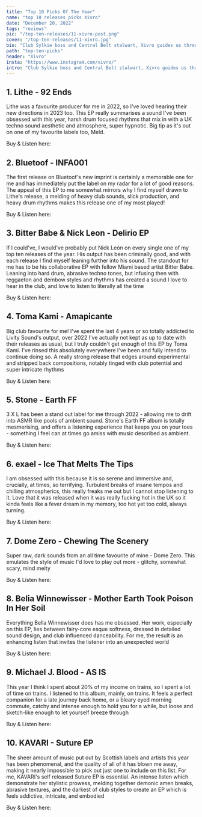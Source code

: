 ---
title: "Top 10 Picks Of The Year"
name: "top 10 releases picks Xivro"
date: "December 20, 2022"
tags: "reviews"
pic: "/top-ten-releases/11-xivro-post.png"
cover: "/top-ten-releases/11-xivro.jpg"
bio: "Club Sylkie boss and Central Belt stalwart, Xivro guides us through all things bass, breaks and downtempo"
path: "top-ten-picks"
header: "Xivro"
insta: "https://www.instagram.com/xivro/"
intro: "Club Sylkie boss and Central Belt stalwart, Xivro guides us through all things bass, breaks and downtempo"
---

## 1. Lithe - 92 Ends

<div className="row display-flex align-items-center">
<div className="col clubGuide">
<Picture src="/top-ten-releases/xivro/1.jpg" alt="Lithe - 92 Ends" size={1200} />
</div>
<div className="col clubGuide">

Lithe was a favourite producer for me in 2022, so I've loved hearing their new directions in 2023 too. This EP really summarises a sound I've been obsessed with this year, harsh drum focused rhythms that mix in with a UK techno sound aesthetic and atmosphere, super hypnotic. Big tip as it's out on one of my favourite labels too, Meld.

Buy & Listen here: <HoverLink url="lithe.bandcamp.com/album/92-ends" name="BandCamp" external />

</div>
</div>

## 2. Bluetoof - INFA001

<div className="row display-flex align-items-center">
<div className="col clubGuide">
<Picture src="/top-ten-releases/xivro/2.jpg" alt="Bluetoof - INFA001 cover art" size={1200} />
</div>
<div className="col clubGuide">

The first release on Bluetoof's new imprint is certainly a memorable one for me and has immediately put the label on my radar for a lot of good reasons. The appeal of this EP to me somewhat mirrors why I find myself drawn to Lithe's release, a melding of heavy club sounds, slick production, and heavy drum rhythms makes this release one of my most played!

Buy & Listen here: <HoverLink url="infared.bandcamp.com/album/infa001" name="BandCamp" external />

</div>
</div>

## 3. Bitter Babe & Nick Leon - Delirio EP

<div className="row display-flex align-items-center">
<div className="col clubGuide">
<Picture src="/top-ten-releases/xivro/3.jpg" alt="Bitter Babe & Nick Leon - Delirio EP" size={1200} />
</div>
<div className="col clubGuide">

If I could've, I would've probably put Nick León on every single one of my top ten releases of the year. His output has been criminally good, and with each release I find myself leaning further into his sound. The standout for me has to be his collaborative EP with fellow Miami based artist Bitter Babe. Leaning into hard drum, abrasive techno tones, but infusing then with reggaeton and dembow styles and rhythms has created a sound I love to hear in the club, and love to listen to literally all the time

Buy & Listen here: <HoverLink url="bitterbabenickleon.bandcamp.com/album/delirio-ep" name="BandCamp" external />

</div>
</div>

## 4. Toma Kami - Amapicante

<div className="row display-flex align-items-center">
<div className="col clubGuide">
<Picture src="/top-ten-releases/xivro/4.jpg" alt="Toma Kami - Amapicante" size={1200} />
</div>
<div className="col clubGuide">

Big club favourite for me! I've spent the last 4 years or so totally addicted to Livity Sound's output, over 2022 I've actually not kept as up to date with their releases as usual, but I truly couldn't get enough of this EP by Toma Kami. I've rinsed this absolutely everywhere I've been and fully intend to continue doing so. A really strong release that edges around experimental and stripped back compositions, notably tinged with club potential and super intricate rhythms

Buy & Listen here: <HoverLink url="tomakami.bandcamp.com/album/amapicante-ep" name="BandCamp" external />

</div>
</div>

## 5. Stone - Earth FF

<div className="row display-flex align-items-center">
<div className="col clubGuide">
<Picture src="/top-ten-releases/xivro/5.jpg" alt="Stone - Earth FF" size={1200} />
</div>
<div className="col clubGuide">

3 X L has been a stand out label for me through 2022 - allowing me to drift into ASMR like pools of ambient sound. Stone's Earth FF album is totally mesmerising, and offers a listening experience that keeps you on your toes - something I feel can at times go amiss with music described as ambient.

Buy & Listen here: <HoverLink url="bblisss.bandcamp.com/album/earth-ff" name="BandCamp" external />

</div>
</div>

## 6. exael - Ice That Melts The Tips

<div className="row display-flex align-items-center">
<div className="col clubGuide">
<Picture src="/top-ten-releases/xivro/6.jpg" alt="exael - Ice That Melts The Tips" size={1200} />
</div>
<div className="col clubGuide">

I am obsessed with this because it is so serene and immersive and, crucially, at times, so terrifying. Turbulent breaks of insane tempos and chilling atmospherics, this really freaks me out but I cannot stop listening to it. Love that it was released when it was really fucking hot in the UK so it kinda feels like a fever dream in my memory, too hot yet too cold, always turning.

Buy & Listen here: <HoverLink url="exael.bandcamp.com/album/ice-that-melts-the-tips" name="BandCamp" external />

</div>
</div>

## 7. Dome Zero - Chewing The Scenery

<div className="row display-flex align-items-center">
<div className="col clubGuide">
<Picture src="/top-ten-releases/xivro/7.jpg" alt="Dome Zero - Chewing The Scenery " size={1200} />
</div>
<div className="col clubGuide">

Super raw, dark sounds from an all time favourite of mine - Dome Zero. This emulates the style of music I'd love to play out more - glitchy, somewhat scary, mind melty

Buy & Listen here: <HoverLink url="domezero.bandcamp.com/album/chewing-the-scenery" name="BandCamp" external />

</div>
</div>

## 8. Belia Winnewisser - Mother Earth Took Poison In Her Soil

<div className="row display-flex align-items-center">
<div className="col clubGuide">
<Picture src="/top-ten-releases/xivro/8.jpg" alt="Belia Winnewisser - Mother Earth Took Poison In Her Soil" size={1200} />
</div>
<div className="col clubGuide">

Everything Bella Winnewisser does has me obsessed. Her work, especially on this EP, lies between fairy-core esque softness, dressed in detailed sound design, and club influenced danceability. For me, the result is an enhancing listen that invites the listener into an unexpected world

Buy & Listen here: <HoverLink url="dieorakel.bandcamp.com/album/mother-earth-took-poison-in-her-soil" name="BandCamp" external />

</div>
</div>

## 9. Michael J. Blood - AS IS

<div className="row display-flex align-items-center">
<div className="col clubGuide">
<Picture src="/top-ten-releases/xivro/9.jpg" alt="Michael J. Blood - AS IS" size={1200} />
</div>
<div className="col clubGuide">

This year I think I spent about 20% of my income on trains, so I spent a lot of time on trains. I listened to this album, mainly, on trains. It feels a perfect companion for a late journey back home, or a bleary eyed morning commute, catchy and intense enough to hold you for a while, but loose and sketch-like enough to let yourself breeze through

Buy & Listen here: <HoverLink url="mjblood.bandcamp.com/album/as-is" name="BandCamp" external />

</div>
</div>

## 10. KAVARI - Suture EP

<div className="row display-flex align-items-center">
<div className="col clubGuide">
<Picture src="/top-ten-releases/oisin/5.jpg" alt="KAVARI - Suture EP" size={1200} />
</div>
<div className="col clubGuide">

The sheer amount of music put out by Scottish labels and artists this year has been phenomenal, and the quality of all of it has blown me away, making it nearly impossible to pick out just one to include on this list. For me, KAVARI's self released Suture EP is essential. An intense listen which demonstrate her stylistic prowess, melding together demonic amen breaks, abrasive textures, and the darkest of club styles to create an EP which is feels addictive, intricate, and embodied

Buy & Listen here: <HoverLink url="kavarimusic.bandcamp.com/album/suture-ep" name="BandCamp" external />

</div>
</div>
